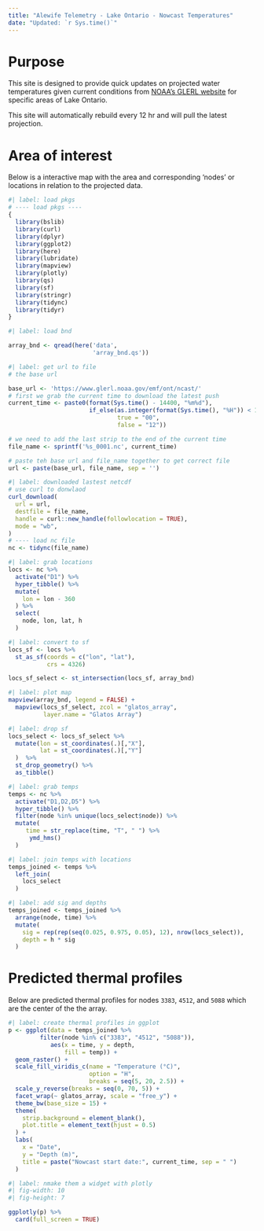 ```yaml
---
title: "Alewife Telemetry - Lake Ontario - Nowcast Temperatures"
date: "Updated: `r Sys.time()`"
---
```

# Purpose
This site is designed to provide quick updates on projected water temperatures given current conditions
from [NOAA's GLERL website](https://www.glerl.noaa.gov/res/glcfs/ncast.php?lake=ont) for specific areas of Lake Ontario. 

This site will automatically rebuild every 12 hr and will pull the 
latest projection. 

# Area of interest 
Below is a interactive map with the area and corresponding 'nodes' or locations 
in relation to the projected data. 

```r
#| label: load pkgs
# ---- load pkgs ----
{
  library(bslib)
  library(curl)
  library(dplyr)
  library(ggplot2)
  library(here)
  library(lubridate)
  library(mapview)
  library(plotly)
  library(qs)
  library(sf)
  library(stringr)
  library(tidync)
  library(tidyr)
}
```


```r
#| label: load bnd 

array_bnd <- qread(here('data',
                        'array_bnd.qs'))
```


```r
#| label: get url to file 
# the base url 

base_url <- 'https://www.glerl.noaa.gov/emf/ont/ncast/'
# first we grab the current time to download the latest push 
current_time <- paste0(format(Sys.time() - 14400, "%m%d"),
                       if_else(as.integer(format(Sys.time(), "%H")) < 12,
                               true = "00", 
                               false = "12"))

# we need to add the last strip to the end of the current time 
file_name <- sprintf('%s_0001.nc', current_time)

# paste teh base url and file_name together to get correct file 
url <- paste(base_url, file_name, sep = '')
```

```r
#| label: downloaded lastest netcdf 
# use curl to donwlaod 
curl_download(
  url = url,
  destfile = file_name,
  handle = curl::new_handle(followlocation = TRUE),
  mode = "wb", 
)
# ---- load nc file 
nc <- tidync(file_name)
```

```r
#| label: grab locations 
locs <- nc %>%
  activate("D1") %>%
  hyper_tibble() %>% 
  mutate(
    lon = lon - 360
  ) %>%
  select(
    node, lon, lat, h
  )
```

```r
#| label: convert to sf 
locs_sf <- locs %>%
  st_as_sf(coords = c("lon", "lat"),
           crs = 4326)

locs_sf_select <- st_intersection(locs_sf, array_bnd)
```

```r
#| label: plot map  
mapview(array_bnd, legend = FALSE) + 
  mapview(locs_sf_select, zcol = "glatos_array", 
          layer.name = "Glatos Array") 
```

```r
#| label: drop sf 
locs_select <- locs_sf_select %>% 
  mutate(lon = st_coordinates(.)[,"X"],
         lat = st_coordinates(.)[,"Y"]
  )  %>%
  st_drop_geometry() %>%
  as_tibble()
```


```r
#| label: grab temps
temps <- nc %>%
  activate("D1,D2,D5") %>%
  hyper_tibble() %>% 
  filter(node %in% unique(locs_select$node)) %>% 
  mutate(
     time = str_replace(time, "T", " ") %>%
      ymd_hms()
  )
```


```r
#| label: join temps with locations 
temps_joined <- temps %>%
  left_join(
    locs_select
  )
```

```r
#| label: add sig and depths 
temps_joined <- temps_joined %>% 
  arrange(node, time) %>% 
  mutate(
    sig = rep(rep(seq(0.025, 0.975, 0.05), 12), nrow(locs_select)), 
    depth = h * sig
  )
```

# Predicted thermal profiles

Below are predicted thermal profiles for nodes `3383`, `4512`, and `5088` which are the center of the the array.

```r
#| label: create thermal profiles in ggplot 
p <- ggplot(data = temps_joined %>% 
         filter(node %in% c("3383", "4512", "5088")),
            aes(x = time, y = depth,
                fill = temp)) +
  geom_raster() +
  scale_fill_viridis_c(name = "Temperature (°C)",
                       option = "H", 
                       breaks = seq(5, 20, 2.5)) +
  scale_y_reverse(breaks = seq(0, 70, 5)) +
  facet_wrap(~ glatos_array, scale = "free_y") +
  theme_bw(base_size = 15) +
  theme(
    strip.background = element_blank(), 
    plot.title = element_text(hjust = 0.5)
  ) +
  labs(
    x = "Date",
    y = "Depth (m)", 
    title = paste("Nowcast start date:", current_time, sep = " ")
  )
```

```r
#| label: nmake them a widget with plotly
#| fig-width: 10
#| fig-height: 7

ggplotly(p) %>% 
  card(full_screen = TRUE)
```

